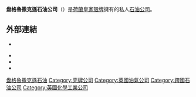 {{Expand language|1=en|time=2021-04-02T04:30:47+00:00}}
{{Infobox company
| name             = 盎格魯撒克遜石油公司
| native_name      = Anglo Saxon Petroleum Co Ltd
| logo             = House flag of the Anglo-Saxon Petroleum Co.svg
| logo_caption     = ASPC標章
| type             = 私人有限公司
| traded_as        = 
| genre            = 
| fate             = 
| predecessor      = 
| successor        = 
| foundation       = 1907年6月29日
| founder          = 
| defunct          = 
| location_city    = [[倫敦|倫敦]]
| location_country = [[英國|英國]]
| location         = 
| locations        = 
| area_served      = 
| key_people       = 邁克爾·阿什沃思
| industry         = 
| products         = 
| services         = 
| revenue          = 
| operating_income = 10,000.00英鎊（2015年）
| net_income       = 
| aum              = 
| assets           = 
| equity           = 
| owner            = 
| num_employees    = 
| parent           = 
| divisions        = 
| subsid           = 
| homepage         = {{url|shell.com}}
| footnotes        = 
| intl             = 
}}
'''盎格魯撒克遜石油公司'''（{{lang-en|Anglo-Saxon Petroleum Co Ltd}}）是[[荷蘭皇家殼牌|荷蘭皇家殼牌]]擁有的私人[[石油公司|石油公司]]。

==外部連結==
* {{Official website|http://www.shell.com}}
{{Finance links
| name = Royal Dutch Shell plc
| symbol = RDS.A
| sec_cik = 1306965
| hoovers = Royal_Dutch_Shell_plc.01e84f5552dabef3
}}
* {{OpenCorp}}
* {{Gutenberg author | id=Shell+Union+Oil+Corporation | name=Shell Union Oil Corporation}}
* {{Internet Archive author |search=("Shell Union Oil Corporation" OR "Royal Dutch Shell")}}

{{Authority control}}
[[Category:盎格魯撒克遜石油|]]
[[Category:壳牌公司|Category:壳牌公司]]
[[Category:英國油氣公司|Category:英國油氣公司]]
[[Category:跨國石油公司|Category:跨國石油公司]]
[[Category:英國化學工業公司|Category:英國化學工業公司]]